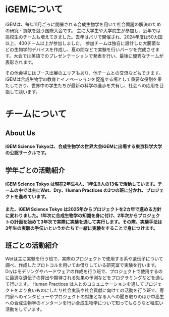 

# iGEMについて
<Card
        imgSrc="/images/iGEM_Logo.jpg"
    >
    <p>
        iGEMは、毎年11月ごろに開催される合成生物学を用いて社会問題の解決のための研究・貢献を競う国際大会です。
        主に大学生や大学院生が参加し、近年では高校生のチームも増えてきました。去年はパリで開催され、2024年度は50カ国以上、400チーム以上が参加しました。
        参加チームは独自に設計した大腸菌などの生物学的デバイスを作成し、夏の間などで実験を行いパーツを完成させます。大会では英語でのプレゼンテーションで発表を行い、最後に優秀なチームが表彰されます。
    </p>
    <p> 
        その他会場にはブース出展のエリアもあり、他チームとの交流などもできます。
        iGEMは合成生物学の教育とイノベーションを促進する場として重要な役割を果たしており、世界中の学生たちが最新の科学の進歩を共有し、社会への応用を目指して競います。
    </p>
</Card>

# チームについて
## About Us
#### iGEM Science Tokyoは、合成生物学の世界大会iGEMに出場する東京科学大学の公認サークルです。


## 学年ごとの活動紹介
#### iGEM Science Tokyo は現在2年生4人、1年生9人の13名で活動しています。チームの中では主にWet、Dry、Human Practices の3つの班に分かれ、プロジェクトを進めています。
#### また、iGEM Science Tokyo は2025年からプロジェクトを2カ年で進める方針に変わりました。1年次に合成生物学の知識を身に付け、2年次からプロジェクトの計画を始めて3年次で実際に実験を通して実行します。その際、実験手法は3年生の実験の手伝いというかたちで一緒に実験をすることで身につけます。
## 班ごとの活動紹介
<Card
    headings = "Wet"
    imgSrc="/images/Wet.jpg"
    >
    Wetは主に実験を行う班で、実際のプロジェクトで使用する系や遺伝子について調べ、作成したプロトコルを用いてお借りしている研究室で実験を行います。
</Card>
<Card
    headings = "Dry"
    imgSrc="/images/Dry.jpg"
    >
    Dryはモデリングやハードウェアの作成を行う班で、プロジェクトで使用するのに最適な遺伝子の算出や期待される効果の予測などをプログラミングなどを通して行います。
</Card>
<Card
    headings = "Human Practice"
    imgSrc="/images/Human_Practice.jpg"
    >
    Human Practices は人とのコミュニケーションを通してプロジェクトをより良いものにしたり社会実装や社会貢献に向けての活動を行う班で、専門家へのインタビューやプロジェクトの対象となる人への聞き取りのほか中高生への合成生物学のインターンを行い合成生物学について知ってもらうなど幅広い活動をしています。
</Card>


